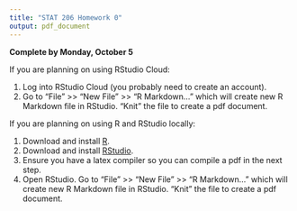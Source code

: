 ```yaml
---
title: "STAT 206 Homework 0"
output: pdf_document
---
```


**Complete by Monday, October 5**

If you are planning on using RStudio Cloud:

1. Log into RStudio Cloud (you probably need to create an account).
2. Go to "File" >> "New File" >> "R Markdown..." which will create new R Markdown file in RStudio.  "Knit" the file to create a pdf document.

If you are planning on using R and RStudio locally:

1. Download and install [R](http://www.r-project.org/).
2. Download and install [RStudio](http://rstudio.org/download/).
3. Ensure you have a latex compiler so you can compile a pdf in the next step.
4. Open RStudio.  Go to "File" >> "New File" >> "R Markdown..." which will create new R Markdown file in RStudio.  "Knit" the file to create a pdf document.

